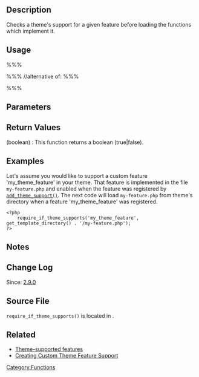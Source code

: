 {{Languages|
{{en|Function Reference/require_if_theme_supports}}
{{ja|関数リファレンス/require_if_theme_supports}}
{{it|Riferimento funzioni/require_if_theme_supports}}
}}

== Description ==
Checks a theme's support for a given feature before loading the functions which implement it. 

== Usage ==
%%%<?php require_if_theme_supports( $feature, $include ); ?>%%%
//alternative of:
%%%<?php if(get_theme_support($feature)) require($include); ?>%%%

== Parameters ==
{{Parameter|$feature|string|the feature being checked}}
{{Parameter|$include|string|the file containing the functions that implement the feature}}

== Return Values ==
; (boolean) : This function returns a boolean (true|false).

== Examples ==

Let's assume you would like to support a custom feature 'my_theme_feature' in  your theme. That feature is implemented in the file <tt>my-feature.php</tt> and enabled when the feature was registered by <tt>[[Function_Reference/add_theme_support|add_theme_support()]]</tt>.
The next code will load <tt>my-feature.php</tt> from theme's directory when a feature 'my_theme_feature' was registered.

<pre>
<?php
    require_if_theme_supports('my_theme_feature', get_template_directory() . '/my-feature.php');
?>
</pre>

== Notes ==

== Change Log ==
Since: [[Version_2.9|2.9.0]]

== Source File ==
<tt>require_if_theme_supports()</tt> is located in {{Trac|wp-includes/theme.php}}.

== Related ==
* [http://justintadlock.com/archives/2010/11/01/theme-supported-features Theme-supported features]
* [https://joshuadnelson.com/creating-custom-theme-feature-support/ Creating Custom Theme Feature Support]

{{Theme Support}}

{{Tag Footer}}

[[Category:Functions]]
